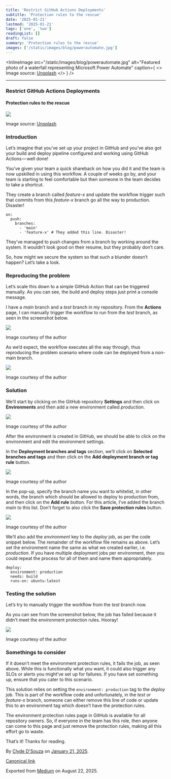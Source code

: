 ```yaml
---
title: 'Restrict GitHub Actions Deployments'
subtitle: 'Protection rules to the rescue'
date: '2025-01-21'
lastmod: '2025-01-21'
tags: ['one', 'two']
readingList: []
draft: false
summary: 'Protection rules to the rescue'
images: ['/static/images/blog/powerautomate.jpg']
---
```


<InlineImage
  src="/static/images/blog/powerautomate.jpg"
  alt="Featured photo of a waterfall representing Microsoft Power Automate"
  caption={
    <>
      Image source: <a href="https://unsplash.com/photos/waAAaeC9hns">Unsplash</a>
    </>
  }
/>

***

### Restrict GitHub Actions Deployments

#### Protection rules to the rescue

![](https://cdn-images-1.medium.com/max/800/1*Wlj3uCHSNK3zpRhbfZ_dag.jpeg)

Image source: [Unsplash](https://unsplash.com/photos/macro-shot-of-stainless-steel-padlock-pZld9PiPDno)

### Introduction

Let’s imagine that you’ve set up your project in GitHub and you’ve also got your build and deploy pipeline configured and working using GitHub Actions — well done!

You’ve given your team a quick shareback on how you did it and the team is now upskilled in using this workflow. A couple of weeks go by, and your team is starting to feel comfortable but then someone in the team decides to take a shortcut.

They create a branch called *feature-x* and update the workflow trigger such that commits from this *feature-x* branch go all the way to production. Disaster!

```
on:
  push:
    branches:
      - 'main'
      - 'feature-x' # They added this line. Disaster!
```

They’ve managed to push changes from a branch by working around the system. It wouldn’t look good on their resume, but they probably don’t care.

So, how might we secure the system so that such a blunder doesn’t happen? Let’s take a look.

### Reproducing the problem

Let’s scale this down to a simple GitHub Action that can be triggered manually. As you can see, the build and deploy steps just print a console message.

I have a *main* branch and a *test* branch in my repository. From the **Actions** page, I can manually trigger the workflow to run from the *test* branch, as seen in the screenshot below.

![](https://cdn-images-1.medium.com/max/800/1*-yQpVSdXwpy6vukEAFg62g.png)

Image courtesy of the author

As we’d expect, the workflow executes all the way through, thus reproducing the problem scenario where code can be deployed from a non-main branch.

![](https://cdn-images-1.medium.com/max/800/1*iPd8jKL-8yj388kETKKzAg.png)

Image courtesy of the author

### Solution

We’ll start by clicking on the GitHub repository **Settings** and then click on **Environments** and then add a new environment called *production*.

![](https://cdn-images-1.medium.com/max/800/1*XZJI7Wv6iPGuDrmiWWYZtg.png)

Image courtesy of the author

After the environment is created in GitHub, we should be able to click on the environment and edit the environment settings.

In the **Deployment branches and tags** section, we’ll click on **Selected branches and tags** and then click on the **Add deployment branch or tag rule** button.

![](https://cdn-images-1.medium.com/max/800/1*PA2FdXOWdjutxNHLumX0-w.png)

Image courtesy of the author

In the pop-up, specify the branch name you want to whitelist, in other words, the branch which should be allowed to deploy to production from, and then click on the **Add rule** button. For this article, I’ve added the branch *main* to this list. Don’t forget to also click the **Save protection rules** button.

![](https://cdn-images-1.medium.com/max/800/1*MLFHxNJ4v1rjm5u0Oz1cOA.png)

Image courtesy of the author

We’ll also add the *environment* key to the *deploy* job, as per the code snippet below. The remainder of the workflow file remains as above. Let’s set the environment name the same as what we created earlier, i.e. *production*. If you have multiple deployment jobs per environment, then you could repeat the process for all of them and name them appropriately.

```
deploy:
  environment: production
  needs: build
  runs-on: ubuntu-latest
```

### Testing the solution

Let’s try to manually trigger the workflow from the *test* branch now.

As you can see from the screenshot below, the job has failed because it didn’t meet the environment protection rules. Hooray!

![](https://cdn-images-1.medium.com/max/800/1*7SyHSAMXNDCl83B2_sNHgQ.png)

Image courtesy of the author

### Somethings to consider

If it doesn’t meet the environment protection rules, it fails the job, as seen above. While this is functionally what you want, it could also trigger any SLOs or alerts you might’ve set up for failures. If you have set something up, ensure that you cater to this scenario.

This solution relies on setting the `environment: production` tag to the *deploy* job. This is part of the workflow code and unfortunately, in the *test* or *feature-x* branch, someone can either remove this line of code or update this to an environment tag which doesn’t have the protection rules.

The environment protection rules page in GitHub is available for all repository owners. So, if everyone in the team has this role, then anyone can come to this page and just remove the protection rules, making all this effort go to waste.

That’s it! Thanks for reading.

By [Clyde D'Souza](https://medium.com/@clydedz) on [January 21, 2025](https://medium.com/p/2334b593ed42).

[Canonical link](https://medium.com/@clydedz/restrict-github-actions-deployments-2334b593ed42)

Exported from [Medium](https://medium.com) on August 22, 2025.
